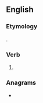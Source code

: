 ==English==

===Etymology===
{{suffix|en|constrain|est|nocat=1}}.

===Verb===
{{head|en|verb form}}

# {{en-archaic second-person singular of|constrain|lang=en}}

===Anagrams===
* {{anagrams|en|a=aceinnorsstt|necrostatins|transections|transsection}}